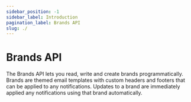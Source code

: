```yaml
---
sidebar_position: -1
sidebar_label: Introduction
pagination_label: Brands API
slug: ./
---
```



# Brands API

The Brands API lets you read, write and create brands programmatically. Brands are themed email templates with custom headers and footers that can be applied to any notifications. Updates to a brand are immediately applied any notifications using that brand automatically.